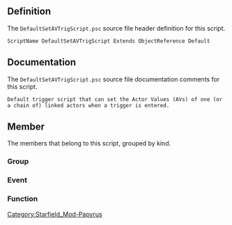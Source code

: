 {{Script_Object_Summary
| title = DefaultSetAVTrigScript
| name = [[SFM:Script-DefaultSetAVTrigScript|DefaultSetAVTrigScript]]
| extends = [[SFM:Script-ObjectReference|ObjectReference]] → [[SFM:Script-Form|Form]] → [[SFM:Script-ScriptObject|ScriptObject]]
| flags = Default
}}


== Definition ==
The <code>DefaultSetAVTrigScript.psc</code> source file header definition for this script.

<source lang="papyrus">
ScriptName DefaultSetAVTrigScript Extends ObjectReference Default
</source>


== Documentation ==
The <code>DefaultSetAVTrigScript.psc</code> source file documentation comments for this script.

<source>
Default trigger script that can set the Actor Values (AVs) of one (or a chain of) linked actors when a trigger is entered.
</source>


== Member ==
The members that belong to this script, grouped by kind.

=== Group ===
{{Script_Object_Member_Summary
| title = Required_Properties
| script = [[SFM:Script-DefaultSetAVTrigScript|DefaultSetAVTrigScript]]
| name = [[SFM:Script-DefaultSetAVTrigScript/Required_Properties|Required_Properties]]
| kind = Group
}}

{{Script_Object_Member_Summary
| title = Optional_Properties
| script = [[SFM:Script-DefaultSetAVTrigScript|DefaultSetAVTrigScript]]
| name = [[SFM:Script-DefaultSetAVTrigScript/Optional_Properties|Optional_Properties]]
| kind = Group
}}

{{Script_Object_Member_Summary
| title = Debug_Properties
| script = [[SFM:Script-DefaultSetAVTrigScript|DefaultSetAVTrigScript]]
| name = [[SFM:Script-DefaultSetAVTrigScript/Debug_Properties|Debug_Properties]]
| kind = Group
}}

=== Event ===
{{Script_Object_Member_Summary
| title = OnTriggerEnter
| script = [[SFM:Script-DefaultSetAVTrigScript|DefaultSetAVTrigScript]]
| name = [[SFM:Script-DefaultSetAVTrigScript/OnTriggerEnter|OnTriggerEnter]]
| kind = Event
| parameters = ObjectReference akActionRef
}}

=== Function ===
{{Script_Object_Member_Summary
| title = SetActorValues
| script = [[SFM:Script-DefaultSetAVTrigScript|DefaultSetAVTrigScript]]
| name = [[SFM:Script-DefaultSetAVTrigScript/SetActorValues|SetActorValues]]
| kind = Function
| parameters = Actor akActor
| documentation = Recursive helper function that sets the AVs for a chain of linked actors.
}}


[[Category:Starfield_Mod-Papyrus]]
